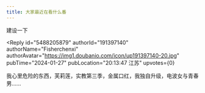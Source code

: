 ```yaml
---
title: 大家最近在看什么番
---
```



<Forum groupName="ACG泛二次元讨论组" groupUrl="https://www.douban.com/group/740071/" archivedAt="2025-05-16T14:20:22.837Z">
  <Post
    id="297593178"
    title="大家最近在看什么番"
    url="https://www.douban.com/group/topic/297593178/?_spm_id=MTcyODkwNTk5"
    pubTime="01-23"
    highlightUserId="191397140"
  >
建设一下

<Reply
  id="5488205879"
  authorId="191397140"
  authorName="Fisherchenxi"
  authorAvatar="https://img1.doubanio.com/icon/up191397140-20.jpg"
  pubTime="2024-01-27"
  pubLocation="20:13:47 江苏"
  upvotes={0}
>
我心里危险的东西，芙莉莲，实教第三季，金属口红，我独自升级，电波女与青春男......
</Reply>
  </Post>
</Forum>
